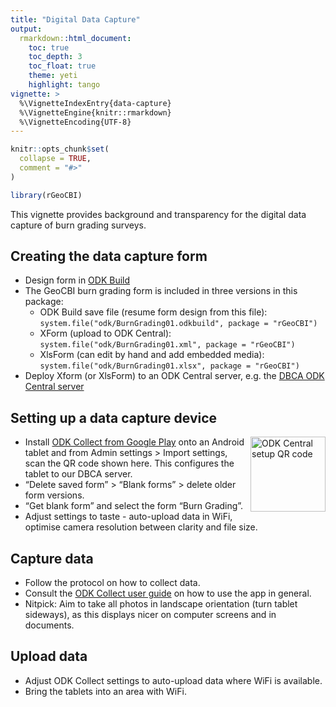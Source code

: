 ```yaml
---
title: "Digital Data Capture"
output: 
  rmarkdown::html_document:
    toc: true
    toc_depth: 3
    toc_float: true
    theme: yeti
    highlight: tango
vignette: >
  %\VignetteIndexEntry{data-capture}
  %\VignetteEngine{knitr::rmarkdown}
  %\VignetteEncoding{UTF-8}
---
```


```r
knitr::opts_chunk$set(
  collapse = TRUE,
  comment = "#>"
)
```

```r
library(rGeoCBI)
```

This vignette provides background and transparency for the digital data capture
of burn grading surveys.

## Creating the data capture form

* Design form in [ODK Build](https://build.opendatakit.org/)
* The GeoCBI burn grading form is included in three versions in this package:
  * ODK Build save file (resume form design from this file):
    `system.file("odk/BurnGrading01.odkbuild", package = "rGeoCBI")`
  * XForm (upload to ODK Central): 
    `system.file("odk/BurnGrading01.xml", package = "rGeoCBI")`
  * XlsForm (can edit by hand and add embedded media): 
    `system.file("odk/BurnGrading01.xlsx", package = "rGeoCBI")`
* Deploy Xform (or XlsForm) to an ODK Central server, e.g. the 
  [DBCA ODK Central server](https://odkcentral.dbca.wa.gov.au/#/projects/2)

## Setting up a data capture device

<img src="../man/figures/odkcentral.png" align="right" alt="ODK Central setup QR code" width="120" />

* Install [ODK Collect from Google Play](https://play.google.com/store/apps/details?id=org.odk.collect.android) 
  onto an Android tablet and from Admin settings > Import settings, 
  scan the QR code shown here. This configures the tablet to our DBCA server.
* "Delete saved form" > "Blank forms" > delete older form versions.
* "Get blank form" and select the form "Burn Grading".
* Adjust settings to taste - auto-upload data in WiFi, optimise camera 
  resolution between clarity and file size.

## Capture data

* Follow the protocol on how to collect data.
* Consult the 
  [ODK Collect user guide](https://docs.opendatakit.org/collect-intro/) 
  on how to use the app in general.
* Nitpick: Aim to take all photos in landscape orientation (turn tablet 
  sideways), as this displays nicer on computer screens and in documents.
  
## Upload data

* Adjust ODK Collect settings to auto-upload data where WiFi is available.
* Bring the tablets into an area with WiFi.
